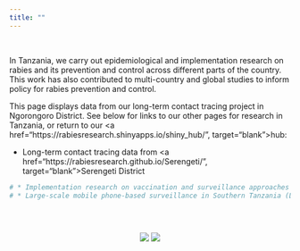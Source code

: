 ```yaml
---
title: ""
---
```

<head>
<link rel="icon" href="img/tab_logo.png" type="image/png" />
</head>

<br>

In Tanzania, we carry out epidemiological and implementation research on rabies and its prevention and control across different parts of the country. This work has also contributed to multi-country and global studies to inform policy for rabies prevention and control.

This page displays data from our long-term contact tracing project in Ngorongoro District. See below for links to our other pages for research in Tanzania, or return to our <a href="https://rabiesresearch.shinyapps.io/shiny_hub/", target="blank">hub</a>:    
  
* Long-term contact tracing data from <a href="https://rabiesresearch.github.io/Serengeti/", target="blank">Serengeti District</a>  

``` r
# * Implementation research on vaccination and surveillance approaches in Mara Region (LINK)  
# * Large-scale mobile phone-based surveillance in Southern Tanzania (LINK)  
```  
<br>

<center>
<div style="display: inline-block; width: 100%; object-fit: contain; ">
<img src="img/index_1.jpg" style="margin-left: auto; margin-right: auto; max-height: 300px; max-width: 50%; "/>
<img src="img/index_2.jpg" style="margin-left: auto; margin-right: auto; max-height: 300px; max-width: 50%; "/>
</div>
</center>